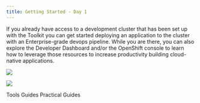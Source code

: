 ```yaml
---
title: Getting Started - Day 1
---
```



If you already have access to a development cluster that has been set up with the Toolkit you can get started 
deploying an application to the cluster with an Enterprise-grade devops pipeline. While you
are there, you can also explore the <Globals name="shortName" /> Developer Dashboard and/or the OpenShift console
to learn how to leverage those resources to increase productivity building cloud-native applications.

<Row>
<Column colLg={4} colMd={4} noGutterMdLeft>
<ArticleCard
    color="dark"
    title="Deploying an app"
    subTitle="Quickly get started deploying an application with an Enterprise-grade DevOps pipeline"
    href="/getting-started-day-1/deploy-app"
    >

![](./images/pipeline3.jpg)

</ArticleCard>
</Column>
<Column colLg={4} colMd={4} noGutterMdLeft>
<ArticleCard
    color="dark"
    title="Developer Dashboard"
    subTitle={"Explore the " + Globals.get('shortName') + " Developer Dashboard"}
    href="/getting-started-day-1/dashboard"
    >

![](./images/developer-dashboard.png)

</ArticleCard>
</Column>
</Row>

<AnchorLinks>
  <AnchorLink to="../../guides/overview">Tools Guides</AnchorLink>
  <AnchorLink to="../../practical/overview">Practical Guides</AnchorLink>
</AnchorLinks>
